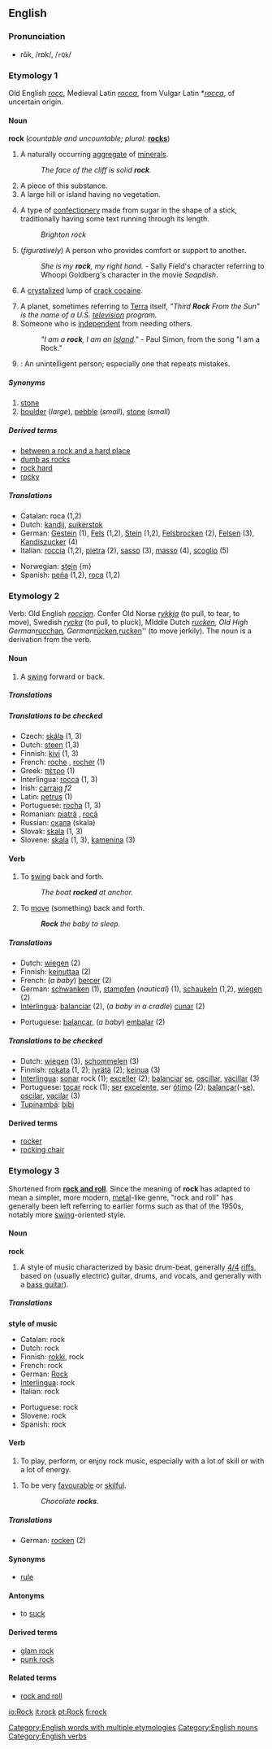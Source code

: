 ==English==

===Pronunciation===
*rŏk, /rɒk/, /<tt>rQk</tt>/

===Etymology 1===
Old English ''[[rocc]]'', Medieval Latin ''[[rocca#Medieval Latin|rocca]]'', from Vulgar Latin *''[[rocca#Vulgar Latin|rocca]]'', of uncertain origin.

====Noun====
'''rock'''  (''countable and uncountable; plural:'' '''[[rocks]]''')

# {{uncountable}} A naturally occurring [[aggregate]] of [[mineral]]s.
#:''The face of the cliff is solid '''rock'''.''
# A piece of this substance.
# A large hill or island having no vegetation.
# {{UK}} A type of [[confectionery]] made from sugar in the shape of a stick, traditionally having some text running through its length.
#:''Brighton rock''
# (''figuratively'') A person who provides comfort or support to another.
#:''She is my '''rock''', my right hand.'' - Sally Field's character referring to Whoopi Goldberg's character in the movie ''Soapdish''.
# {{US}} {{slang}} A [[crystalize]]d lump of [[crack cocaine]].
# A planet, sometimes referring to [[Terra]] itself, ''"Third '''Rock''' From the Sun" is the name of a U.S. [[television]] program.''
# Someone who is [[independent]] from needing others.
#:''"I am a '''rock''', I am an [[Island]]."'' - Paul Simon, from the song "I am a Rock."
# {{US}} {{slang}}: An unintelligent person; especially one that repeats mistakes.

=====Synonyms=====
# [[stone]]
# [[boulder]] (''large''), [[pebble]] (''small''), [[stone]] (''small'')

=====Derived terms=====
* [[between a rock and a hard place]]
* [[dumb as rocks]]
* [[rock hard]]
* [[rocky]]

=====Translations=====
{{Top}}
*Catalan: roca (1,2) {{f}}
*Dutch: [[kandij]], [[suikerstok]]
*German: [[Gestein]] {{n}} (1), [[Fels]] {{m}} (1,2), [[Stein]] {{m}} (1,2), [[Felsbrocken]] {{m}} (2), [[Felsen]] {{m}} (3), [[Kandiszucker]] {{m}} (4)
*Italian: [[roccia]] {{f}} (1,2), [[pietra]] {{f}} (2), [[sasso]] {{m}} (3), [[masso]] {{m}} (4), [[scoglio]] {{m}} (5)
{{Mid}}
*Norwegian: [[stein]] {m}
*Spanish: [[peña]] {{f}} (1,2), [[roca]] {{f}} (1,2)
{{Bottom}}

===Etymology 2===
Verb: Old English ''[[roccian]]''. Confer Old Norse ''[[rykkja]]'' (to pull, to tear, to move), Swedish ''[[rycka]]'' (to pull, to pluck), MIddle Dutch ''[[rucken#Middle Dutch|rucken]], Old High German ''[[rucchan]]'', German ''[[rücken]]'', ''[[rucken#German|rucken]]'' (to move jerkily).
The noun is a derivation from the verb.

====Noun====
{{en-noun-reg}}

# A [[swing]] forward or back.

=====Translations=====
{{Top}}
{{Mid}}
{{Bottom}}

=====Translations to be checked=====
<!--Remove this section once all of the translations below have been moved into the tables above.-->
{{checktrans}}

*Czech: [[skála]] {{f}} (1, 3)
*Dutch: [[steen]] {{m}} (1,3)
*Finnish: [[kivi]] (1, 3)
*French: [[roche]] {{f}}, [[rocher]] {{m}} (1)
*Greek: [[πέτρο]] (1)
*Interlingua: [[rocca]] (1, 3)
*Irish: [[carraig]] ''f2''
*Latin: [[petrus]] (1)<!--this must be modern Latin:, rock (2)-->
*Portuguese: [[rocha]] {{f}} (1, 3)
*Romanian: [[piatră]] {{f}}, [[rocă]] {{f}}
*Russian: [[скала]] {{f}} (skala)
*Slovak: [[skala#Slovak|skala]] {{f}} (1, 3)
*Slovene: [[skala]] {{f}} (1, 3), [[kamenina]] {{f}} (3)

====Verb====
{{en-infl-reg-consonant|rock||}}

# {{intransitive}} To [[swing]] back and forth.
#:''The boat '''rocked''' at anchor.''
# {{transitive}} To [[move]] (something) back and forth.
#:'''''Rock''' the baby to sleep.''

=====Translations=====
{{Top}}
*Dutch: [[wiegen]] (2)
*Finnish: [[keinuttaa]] (2)
*French: (''a baby'') [[bercer]] (2)
*German: [[schwanken]] (1), [[stampfen]] (''nautical'') (1), [[schaukeln]] (1,2), [[wiegen]] (2)
*[[Interlingua]]: [[balanciar]] (2), (''a baby in a cradle'') [[cunar]] (2)
{{Mid}}
*Portuguese: [[balançar]], (''a baby'') [[embalar]] (2)
{{Bottom}}

=====Translations to be checked=====
<!--Remove this section once all of the translations below have been moved into the tables above.-->
{{checktrans}}

*Dutch: [[wiegen]] (3), [[schommelen]] (3)
*Finnish: [[rokata]] (1, 2); [[jyrätä]] (2); [[keinua]] (3)
*[[Interlingua]]: [[sonar]] rock (1); [[exceller]] (2); [[balanciar]] [[se]], [[oscillar]], [[vacillar]] (3)
*Portuguese: [[tocar]] rock (1); [[ser]] [[excelente]], ser [[ótimo]] (2); [[balançar]](-[[se]]), [[oscilar]], [[vacilar]] (3)
*[[Tupinambá]]: [[bibi]]

====Derived terms====
*[[rocker]]
*[[rocking chair]]

===Etymology 3===
Shortened from '''[[rock and roll]]'''.  Since the meaning of '''rock''' has adapted to mean a simpler, more modern, [[metal]]-like genre, "rock and roll" has generally been left referring to earlier forms such as that of the 1950s, notably more [[swing]]-oriented style.

====Noun====
'''rock''' {{uncountable}}

# A style of music characterized by basic drum-beat, generally [[4/4]] [[riff]]s, based on (usually electric) guitar, drums, and vocals, and generally with a [[bass guitar]]).

=====Translations=====
'''style of music'''
{{Top}}
*Catalan: rock
*Dutch: rock {{m}}
*Finnish: [[rokki]], rock
*French: rock {{m}}
*German: [[Rock]] {{m}}
*[[Interlingua]]: rock
*Italian: rock {{m}}
{{Mid}}
*Portuguese: rock {{m}}
*Slovene: rock {{m}}
*Spanish: rock {{m}}
{{Bottom}}

====Verb====
{{en-infl-reg-consonant|rock||}}

# {{intransitive}} To play, perform, or enjoy rock music, especially with a lot of skill or with a lot of energy.
<!--Does the following meaning really belong under this etymology?-->
# {{intransitive}} {{slang}} To be very [[favourable]] or [[skilful]].
#:''Chocolate '''rocks'''.''

=====Translations=====
{{Top}}
*German: [[rocken]] (2)
{{Mid}}
{{Bottom}}

====Synonyms====
*[[rule]]

====Antonyms====
* to [[suck]]

====Derived terms====
*[[glam rock]]
*[[punk rock]]

====Related terms====
*[[rock and roll]]

[[Category:English words with multiple etymologies]]
[[Category:English nouns]]
[[Category:English verbs]]

[[io:Rock]]
[[it:rock]]
[[pt:Rock]]
[[fi:rock]]